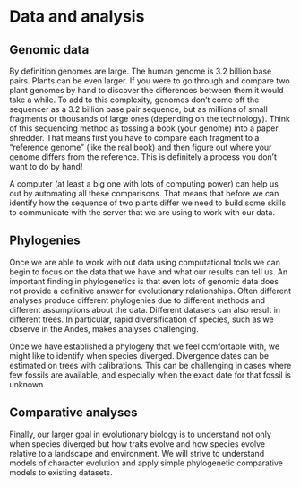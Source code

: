 # Data and analysis

## Genomic data

By definition genomes are large.
The human genome is 3.2 billion base pairs.
Plants can be even larger.
If you were to go through and compare two plant genomes by hand to discover the differences between them it would take a while.
To add to this complexity, genomes don't come off the sequencer as a 3.2 billion base pair sequence,
but as millions of small fragments or thousands of large ones (depending on the technology).
Think of this sequencing method as tossing a book (your genome) into a paper shredder.
That means first you have to compare each fragment to a "reference genome" (like the real book)
and then figure out where your genome differs from the reference.
This is definitely a process you don't want to do by hand!

A computer (at least a big one with lots of computing power) can help us out by automating all these comparisons.
That means that before we can identify how the sequence of two plants differ
we need to build some skills to communicate with the server that we are using to work with our data.

## Phylogenies

Once we are able to work with out data using computational tools
we can begin to focus on the data that we have and what our results can tell us.
An important finding in phylogenetics is that even lots of genomic data does not provide
a definitive answer for evolutionary relationships.
Often different analyses produce different phylogenies due to different methods and different assumptions about the data.
Different datasets can also result in different trees.
In particular, rapid diversification of species, such as we observe in the Andes, makes analyses challenging. 

Once we have established a phylogeny that we feel comfortable with,
we might like to identify when species diverged.
Divergence dates can be estimated on trees with calibrations.
This can be challenging in cases where few fossils are available,
and especially when the exact date for that fossil is unknown.

## Comparative analyses

Finally, our larger goal in evolutionary biology is to understand not only when species diverged 
but how traits evolve and how species evolve relative to a landscape and environment.
We will strive to understand models of character evolution and apply simple phylogenetic comparative models to existing datasets.

